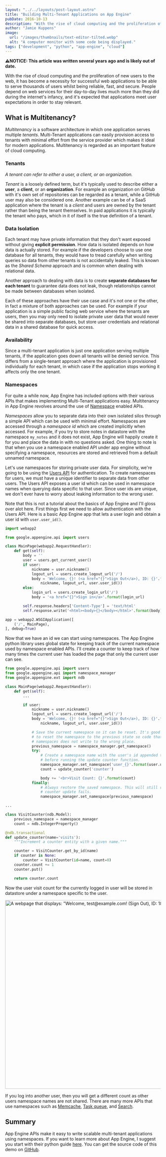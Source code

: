 ```yaml
---
layout: "../../layouts/post-layout.astro"
title: "Building Multi-Tenant Applications on App Engine"
pubDate: 2016-10-13
description: "With the rise of cloud computing and the proliferation of new users to the web, it has become a necessity for successful web applications to be able to serve thousands of users whilst being reliable, fast, and secure. People depend on web services for their day-to-day lives much more than they did during the internet's infancy, and it's expected that applications meet user expectations in order to stay relevant."
author: "Jamie Kuppens"
image:
  url: "/images/thumbnails/text-editor-tilted.webp"
  alt: "A computer monitor with some code being displayed."
tags: ["development", "python", "app-engine", "cloud"]
---
```



**⚠️NOTICE: This article was written several years ago and is likely out of date.**

With the rise of cloud computing and the proliferation of new users to the web, it has become a
necessity for successful web applications to be able to serve thousands of users whilst being
reliable, fast, and secure. People depend on web services for their day-to-day lives much more than
they did during the internet's infancy, and it's expected that applications meet user expectations
in order to stay relevant.

## What is Multitenancy?

*Multitenancy* is a software architecture in which one application serves multiple *tenants*.
Multi-Tenant applications can easily provision access to tenants with minimal effort from the
service provider which makes it ideal for modern applications. Multitenancy is regarded as an
important feature of cloud computing.

### Tenants

*A tenant can refer to either a user, a client, or an organization.*

*Tenant* is a loosely defined term, but it's typically used to describe either a **user**, a
**client**, or an **organization**. For example an organization on GitHub with it's own set of
repositories can be regarded as a tenant, while a GitHub user may also be considered one. Another
example can be of a SaaS application where the tenant is a *client* and users are owned by the
tenant rather than being the tenant themselves. In paid applications it is typically the tenant who
pays, which in it of itself is the true definition of a tenant.

### Data Isolation

Each tenant may have private information that they don't want exposed without giving **explicit
permission**. How data is isolated depends on how data is actually stored. For example if the
developers choose to use one database for all tenants, they would have to tread carefully when
writing queries so data from other tenants is not accidentally leaked. This is known as the *Shared
Schema* approach and is common when dealing with relational data.

Another approach to dealing with data is to create **separate databases for each tenant** to
guarantee data does not leak, though relationships cannot be made between databases when isolated.

Each of these approaches have their use case and it's not one or the other, in fact a mixture of
both approaches can be used. For example if your application is a simple public facing web service
where the tenants are users, then you may only need to isolate private user data that would never be
shared into separate databases, but store user credentials and relational data in a shared database
for quick access.

### Availability

Since a multi-tenant application is just one application serving multiple tenants, if the
application goes down all tenants will be denied service. This differs from a single-tenant approach
where the application is provisioned individually for each tenant, in which case if the application
stops working it affects only the one tenant.

### Namespaces

For quite a while now, App Engine has included options with their various APIs that makes
implementing Multi-Tenant applications easy. Multitenancy in App Engine revolves around the use of
[Namespace](https://cloud.google.com/appengine/docs/python/multitenancy/) enabled APIs.

*Namespaces* allow you to separate data into their own isolated silos through a simple API which can
be used with minimal effort. Namespaces are accessed through a *namespace id* which are created
implicitly when accessed. For example, if you try to store notes in datastore with the namespace
`my_notes` and it does not exist, App Engine will happily create it for you and place the data in
with no questions asked. One thing to note is that when you use a namespace enabled API under app
engine without specifying a namespace, resources are stored and retrieved from a default unnamed
namespace.

Let's use namespaces for storing private user data. For simplicity, we're going to be using the
[Users API](https://cloud.google.com/appengine/docs/python/users/) for authentication. To create
namespaces for users, we must have a unique identifier to separate data from other users. The Users
API exposes a user id which can be used in namespace names when querying data specific to that user.
Since user ids are unique, we don't ever have to worry about leaking information to the wrong user.

Note that this is not a tutorial about the basics of App Engine and I'll gloss over alot here. First
things first we need to allow authentication with the Users API. Here is a basic App Engine app that
lets a user login and obtain a user id with `user.user_id()`.

```python
import webapp2

from google.appengine.api import users

class MainPage(webapp2.RequestHandler):
    def get(self):
        body = ''
        user = users.get_current_user()
        if user:
            nickname = user.nickname()
            logout_url = users.create_logout_url('/')
            body = 'Welcome, {}! (<a href="{}">Sign Out</a>), ID: {}'.format(
                nickname, logout_url, user.user_id())
        else:
            login_url = users.create_login_url('/')
            body = '<a href="{}">Sign in</a>'.format(login_url)

        self.response.headers['Content-Type'] = 'text/html'
        self.response.write('<html><body>{}</body></html>'.format(body))

app = webapp2.WSGIApplication([
    ('/', MainPage),
], debug=True)
```

Now that we have an id we can start using namespaces. The App Engine python library uses global
state for keeping track of the current namespace used by namespace enabled APIs. I'll create a
counter to keep track of how many times the current user has loaded the page that only the current
user can see.

```python
from google.appengine.api import users
from google.appengine.api import namespace_manager
from google.appengine.ext import ndb

class MainPage(webapp2.RequestHandler):
    def get(self):
        ...

        if user:
            nickname = user.nickname()
            logout_url = users.create_logout_url('/')
            body = 'Welcome, {}! (<a href="{}">Sign Out</a>), ID: {}'.format(
                nickname, logout_url, user.user_id())

            # Save the current namespace so it can be reset. It's good practice
            # to reset the namespace to the previous state so code that uses no
            # namespaces does not write to the wrong place.
            previous_namespace = namespace_manager.get_namespace()
            try:
                # Create a namespace name with the user's id appended to it
                # before running the update counter function.
                namespace_manager.set_namespace('user_{}'.format(user.user_id()))
                count = update_counter('counter')

                body += '<br>Visit Count: {}'.format(count)
            finally:
                # Always restore the saved namespace. This will still run if the
                # counter update fails.
                namespace_manager.set_namespace(previous_namespace)

...

class VisitCounter(ndb.Model):
    previous_namespace = namespace_manager
    count = ndb.IntegerProperty()

@ndb.transactional
def update_counter(name='visits'):
    """Increment a counter entity with a given name."""

    counter = VisitCounter.get_by_id(name)
    if counter is None:
        counter = VisitCounter(id=name, count=0)
    counter.count += 1
    counter.put()

    return counter.count
```

Now the user visit count for the currently logged in user will be stored in datastore under a
namespace specific to the user.

<Image src="/images/content/counter_demo.webp" alt='A webpage that displays: "Welcome, test@example.com! (Sign Out), ID: 185804764220139124118, Visit Count: 32"' width="1271" height="608" />

If you log into another user, then you will get a different count as other users namespace names are
not shared. There are many more APIs that use namespaces such as
[Memcache](https://cloud.google.com/appengine/docs/python/multitenancy/multitenancy#Python_Using_namespaces_with_the_Memcache),
[Task queue](https://cloud.google.com/appengine/docs/python/multitenancy/multitenancy#Python_Using_namespaces_with_the_Task_Queue),
and [Search](https://cloud.google.com/appengine/docs/python/multitenancy/multitenancy#Python_Using_namespaces_with_Search).

## Summary

App Engine APIs make it easy to write scalable multi-tenant applications using namespaces. If you
want to learn more about App Engine, I suggest you start with their python guide
[here](https://cloud.google.com/appengine/docs/python/). You can get the source code of this demo on
[GitHub](https://github.com/amdrel/appengine-namespace-demo).
